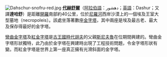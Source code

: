 [[File:Dahschur-snofru-red.jpg|right]]
'''[[代赫舒爾|代赫舒爾]]'''（[[阿拉伯語|阿拉伯語]]：دهشور；[[英語|英語]]：Dashur；又譯'''達哈舒'''）是距離[[開羅|開羅]]南部約40公里，位於[[尼羅河|尼羅河]]西岸沙漠上的一個埃及王室大型墓地（necropoleis）。該處坐落著數座[[埃及金字塔|金字塔]]，其中兩座是埃及最古老、最大及保存得最好的金字塔。

[[彎曲金字塔|彎曲金字塔]]及[[紅金字塔|紅金字塔]]是[[古王國時代|古王國時代]][[胡夫|胡夫]]的父親[[斯尼夫魯|斯尼夫魯]]在位期間興建的。彎曲金字塔形狀獨特，此乃由於金字塔在興建時出現了工程技術問題，令金字塔形狀有變。而紅金字塔是世界上第一座真正擁有光滑斜面的金字塔。
